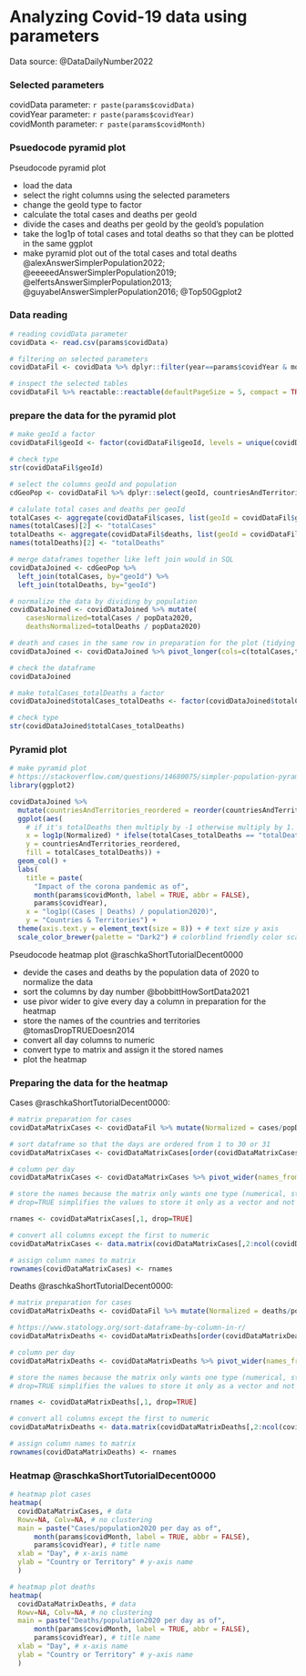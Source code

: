 # Analyzing Covid-19 data using parameters {#08}

Data source: @DataDailyNumber2022

### Selected parameters

covidData parameter: `r paste(params$covidData)`  
covidYear parameter: `r paste(params$covidYear)`  
covidMonth parameter: `r paste(params$covidMonth)`  

### Psuedocode pyramid plot

Pseudocode pyramid plot

- load the data
- select the right columns using the selected parameters
- change the geoId type to factor
- calculate the total cases and deaths per geoId  
- divide the cases and deaths per geoId by the geoId's population 
- take the log1p of total cases and total deaths so that they can be plotted in the same ggplot
- make pyramid plot out of the total cases and total deaths @alexAnswerSimplerPopulation2022; @eeeeedAnswerSimplerPopulation2019; @elfertsAnswerSimplerPopulation2013; @guyabelAnswerSimplerPopulation2016; @Top50Ggplot2

### Data reading

```r
# reading covidData parameter
covidData <- read.csv(params$covidData)

# filtering on selected parameters
covidDataFil <- covidData %>% dplyr::filter(year==params$covidYear & month==params$covidMonth) 

# inspect the selected tables
covidDataFil %>% reactable::reactable(defaultPageSize = 5, compact = TRUE, filterable = TRUE)
```

### prepare the data for the pyramid plot

```r
# make geoId a factor
covidDataFil$geoId <- factor(covidDataFil$geoId, levels = unique(covidDataFil$geoId))

# check type
str(covidDataFil$geoId)

# select the columns geoId and population
cdGeoPop <- covidDataFil %>% dplyr::select(geoId, countriesAndTerritories, popData2020) %>% unique()

# calulate total cases and deaths per geoId
totalCases <- aggregate(covidDataFil$cases, list(geoId = covidDataFil$geoId), sum)
names(totalCases)[2] <- "totalCases"
totalDeaths <- aggregate(covidDataFil$deaths, list(geoId = covidDataFil$geoId), sum)
names(totalDeaths)[2] <- "totalDeaths"

# merge dataframes together like left join would in SQL
covidDataJoined <- cdGeoPop %>% 
  left_join(totalCases, by="geoId") %>% 
  left_join(totalDeaths, by="geoId")

# normalize the data by dividing by population
covidDataJoined <- covidDataJoined %>% mutate(
    casesNormalized=totalCases / popData2020,
    deathsNormalized=totalDeaths / popData2020)

# death and cases in the same row in preparation for the plot (tidying data)
covidDataJoined <- covidDataJoined %>% pivot_longer(cols=c(totalCases,totalDeaths), names_to = "totalCases_totalDeaths", values_to = "Normalized")

# check the dataframe
covidDataJoined

# make totalCases_totalDeaths a factor
covidDataJoined$totalCases_totalDeaths <- factor(covidDataJoined$totalCases_totalDeaths, levels = unique(covidDataJoined$totalCases_totalDeaths))

# check type
str(covidDataJoined$totalCases_totalDeaths)
```

### Pyramid plot

```r
# make pyramid plot
# https://stackoverflow.com/questions/14680075/simpler-population-pyramid-in-ggplot2
library(ggplot2)

covidDataJoined %>%
  mutate(countriesAndTerritories_reordered = reorder(countriesAndTerritories, Normalized)) %>%
  ggplot(aes(
    # if it's totalDeaths then multiply by -1 otherwise multiply by 1. Log1p is used to avoid log(0)
    x = log1p(Normalized) * ifelse(totalCases_totalDeaths == "totalDeaths", -1, 1), 
    y = countriesAndTerritories_reordered,
    fill = totalCases_totalDeaths)) +
  geom_col() +
  labs(
    title = paste(
      "Impact of the corona pandemic as of", 
      month(params$covidMonth, label = TRUE, abbr = FALSE), 
      params$covidYear),
    x = "log1p((Cases | Deaths) / population2020)",
    y = "Countries & Territories") +
  theme(axis.text.y = element_text(size = 8)) + # text size y axis
  scale_color_brewer(palette = "Dark2") # colorblind friendly color scale
```

Pseudocode heatmap plot @raschkaShortTutorialDecent0000

- devide the cases and deaths by the population data of 2020 to normalize the data
- sort the columns by day number @bobbittHowSortData2021
- use pivor wider to give every day a column in preparation for the heatmap
- store the names of the countries and territories @tomasDropTRUEDoesn2014
- convert all day columns to numeric
- convert type to matrix and assign it the stored names
- plot the heatmap

### Preparing the data for the heatmap

Cases @raschkaShortTutorialDecent0000:

```r
# matrix preparation for cases
covidDataMatrixCases <- covidDataFil %>% mutate(Normalized = cases/popData2020) %>%  dplyr::select(countriesAndTerritories, day, Normalized) 

# sort dataframe so that the days are ordered from 1 to 30 or 31
covidDataMatrixCases <- covidDataMatrixCases[order(covidDataMatrixCases$day), ]

# column per day
covidDataMatrixCases <- covidDataMatrixCases %>% pivot_wider(names_from = day, values_from = Normalized)

# store the names because the matrix only wants one type (numerical, string, etc..)
# drop=TRUE simplifies the values to store it only as a vector and not as a column of a dataframe

rnames <- covidDataMatrixCases[,1, drop=TRUE]

# convert all columns except the first to numeric
covidDataMatrixCases <- data.matrix(covidDataMatrixCases[,2:ncol(covidDataMatrixCases)])

# assign column names to matrix
rownames(covidDataMatrixCases) <- rnames
```

Deaths @raschkaShortTutorialDecent0000:

```r
# matrix preparation for cases
covidDataMatrixDeaths <- covidDataFil %>% mutate(Normalized = deaths/popData2020) %>%  dplyr::select(countriesAndTerritories, day, Normalized) 

# https://www.statology.org/sort-dataframe-by-column-in-r/
covidDataMatrixDeaths <- covidDataMatrixDeaths[order(covidDataMatrixDeaths$day), ]

# column per day
covidDataMatrixDeaths <- covidDataMatrixDeaths %>% pivot_wider(names_from = day, values_from = Normalized)

# store the names because the matrix only wants one type (numerical, string, etc..)
# drop=TRUE simplifies the values to store it only as a vector and not as a column of a dataframe

rnames <- covidDataMatrixDeaths[,1, drop=TRUE]

# convert all columns except the first to numeric
covidDataMatrixDeaths <- data.matrix(covidDataMatrixDeaths[,2:ncol(covidDataMatrixDeaths)])

# assign column names to matrix
rownames(covidDataMatrixDeaths) <- rnames
```

### Heatmap @raschkaShortTutorialDecent0000

```r
# heatmap plot cases
heatmap(
  covidDataMatrixCases, # data
  Rowv=NA, Colv=NA, # no clustering
  main = paste("Cases/population2020 per day as of", 
      month(params$covidMonth, label = TRUE, abbr = FALSE), 
      params$covidYear), # title name
  xlab = "Day", # x-axis name
  ylab = "Country or Territory" # y-axis name
  )
```

```r
# heatmap plot deaths
heatmap(
  covidDataMatrixDeaths, # data
  Rowv=NA, Colv=NA, # no clustering
  main = paste("Deaths/population2020 per day as of", 
      month(params$covidMonth, label = TRUE, abbr = FALSE), 
      params$covidYear), # title name
  xlab = "Day", # x-axis name
  ylab = "Country or Territory" # y-axis name
  )
```
